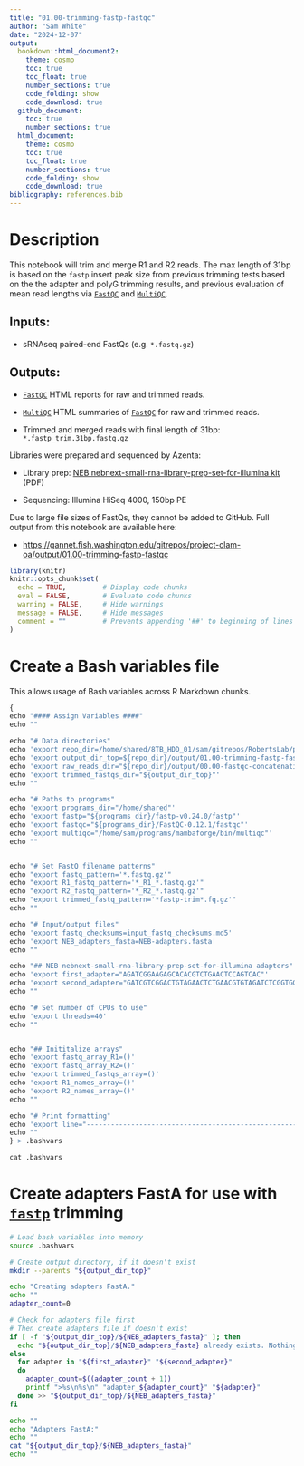 ```yaml
---
title: "01.00-trimming-fastp-fastqc"
author: "Sam White"
date: "2024-12-07"
output: 
  bookdown::html_document2:
    theme: cosmo
    toc: true
    toc_float: true
    number_sections: true
    code_folding: show
    code_download: true
  github_document:
    toc: true
    number_sections: true
  html_document:
    theme: cosmo
    toc: true
    toc_float: true
    number_sections: true
    code_folding: show
    code_download: true
bibliography: references.bib
---
```


# Description

This notebook will trim and merge R1 and R2 reads. The max length of 31bp is based on the `fastp` insert peak size from previous trimming tests based on the the adapter and polyG trimming results, and previous evaluation of mean read lengths via [`FastQC`](https://www.bioinformatics.babraham.ac.uk/projects/fastqc/) and [`MultiQC`](https://multiqc.info/).

## Inputs:

-   sRNAseq paired-end FastQs (e.g. `*.fastq.gz`)

## Outputs:

-   [`FastQC`](https://www.bioinformatics.babraham.ac.uk/projects/fastqc/) HTML reports for raw and trimmed reads.

-   [`MultiQC`](https://multiqc.info/) HTML summaries of [`FastQC`](https://www.bioinformatics.babraham.ac.uk/projects/fastqc/) for raw and trimmed reads.

-   Trimmed and merged reads with final length of 31bp: `*.fastp_trim.31bp.fastq.gz`

Libraries were prepared and sequenced by Azenta:

-   Library prep: [NEB nebnext-small-rna-library-prep-set-for-illumina kit](https://www.neb.com/en-us/-/media/nebus/files/manuals/manuale7300_e7330_e7560_e7580.pdf?rev=d0964a2e637843b1afcb9f7d666d07b2&hash=7AC0B0EB012708EFAB0E4DBEEAF1446A) (PDF)

-   Sequencing: Illumina HiSeq 4000, 150bp PE


Due to large file sizes of FastQs, they cannot be added to GitHub. Full output from this notebook are available here:

- [https://gannet.fish.washington.edu/gitrepos/project-clam-oa/output/01.00-trimming-fastp-fastqc](https://gannet.fish.washington.edu/gitrepos/project-clam-oa/output/01.00-trimming-fastp-fastqc)

```r
library(knitr)
knitr::opts_chunk$set(
  echo = TRUE,         # Display code chunks
  eval = FALSE,        # Evaluate code chunks
  warning = FALSE,     # Hide warnings
  message = FALSE,     # Hide messages
  comment = ""         # Prevents appending '##' to beginning of lines in code output
)
```

# Create a Bash variables file

This allows usage of Bash variables across R Markdown chunks.

```r
{
echo "#### Assign Variables ####"
echo ""

echo "# Data directories"
echo 'export repo_dir=/home/shared/8TB_HDD_01/sam/gitrepos/RobertsLab/project-clam-oa'
echo 'export output_dir_top=${repo_dir}/output/01.00-trimming-fastp-fastqc'
echo 'export raw_reads_dir="${repo_dir}/output/00.00-fastqc-concatenation-raw_reads"'
echo 'export trimmed_fastqs_dir="${output_dir_top}"'
echo ""

echo "# Paths to programs"
echo 'export programs_dir="/home/shared"'
echo 'export fastp="${programs_dir}/fastp-v0.24.0/fastp"'
echo 'export fastqc="${programs_dir}/FastQC-0.12.1/fastqc"'
echo 'export multiqc="/home/sam/programs/mambaforge/bin/multiqc"'
echo ""


echo "# Set FastQ filename patterns"
echo "export fastq_pattern='*.fastq.gz'"
echo "export R1_fastq_pattern='*_R1_*.fastq.gz'"
echo "export R2_fastq_pattern='*_R2_*.fastq.gz'"
echo "export trimmed_fastq_pattern='*fastp-trim*.fq.gz'"
echo ""

echo "# Input/output files"
echo 'export fastq_checksums=input_fastq_checksums.md5'
echo 'export NEB_adapters_fasta=NEB-adapters.fasta'
echo ""

echo "## NEB nebnext-small-rna-library-prep-set-for-illumina adapters"
echo 'export first_adapter="AGATCGGAAGAGCACACGTCTGAACTCCAGTCAC"'
echo 'export second_adapter="GATCGTCGGACTGTAGAACTCTGAACGTGTAGATCTCGGTGGTCGCCGTATCATT"'
echo ""

echo "# Set number of CPUs to use"
echo 'export threads=40'
echo ""


echo "## Inititalize arrays"
echo 'export fastq_array_R1=()'
echo 'export fastq_array_R2=()'
echo 'export trimmed_fastqs_array=()'
echo 'export R1_names_array=()'
echo 'export R2_names_array=()'
echo ""

echo "# Print formatting"
echo 'export line="--------------------------------------------------------"'
echo ""
} > .bashvars

cat .bashvars
```

# Create adapters FastA for use with [`fastp`](https://github.com/OpenGene/fastp) trimming

```bash
# Load bash variables into memory
source .bashvars

# Create output directory, if it doesn't exist
mkdir --parents "${output_dir_top}"

echo "Creating adapters FastA."
echo ""
adapter_count=0

# Check for adapters file first
# Then create adapters file if doesn't exist
if [ -f "${output_dir_top}/${NEB_adapters_fasta}" ]; then
  echo "${output_dir_top}/${NEB_adapters_fasta} already exists. Nothing to do."
else
  for adapter in "${first_adapter}" "${second_adapter}"
  do
    adapter_count=$((adapter_count + 1))
    printf ">%s\n%s\n" "adapter_${adapter_count}" "${adapter}"
  done >> "${output_dir_top}/${NEB_adapters_fasta}"
fi

echo ""
echo "Adapters FastA:"
echo ""
cat "${output_dir_top}/${NEB_adapters_fasta}"
echo ""
```

